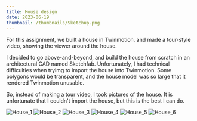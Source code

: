 ```yaml
---
title: House design
date: 2023-06-19
thumbnail: /thumbnails/Sketchup.png
---
```


For this assignment, we built a house in Twinmotion, and made a tour-style
video, showing the viewer around the house.

I decided to go above-and-beyond, and build the house from scratch in an 
architectural CAD named Sketchfab. Unfortunately, I had technical difficulties
when tryimg to import the house into Twinmotion. Some polygons would be transparent,
and the house model was so large that it rendered Twinmotion unusable.

So, instead of making a tour video, I took pictures of the house. It is unfortunate
that I couldn't import the house, but this is the best I can do.

![House_1](/posts/sketchup/Sketchup_1.png)
![House_2](/posts/sketchup/Sketchup_2.png)
![House_3](/posts/sketchup/Sketchup_3.png)
![House_4](/posts/sketchup/Sketchup_4.png)
![House_5](/posts/sketchup/Sketchup_5.png)
![House_6](/posts/sketchup/Sketchup_6.png)
